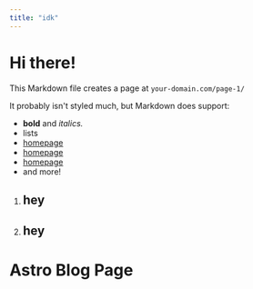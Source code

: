 ```yaml
---
title: "idk"
---
```


# Hi there!

This Markdown file creates a page at `your-domain.com/page-1/`

It probably isn't styled much, but Markdown does support:
- **bold** and _italics._
- lists
- [homepage](/)
- [homepage](/about)
- [homepage](/blog)
- and more!


 1. ## hey

 1. ## hey


# Astro Blog Page


